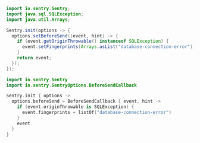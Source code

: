 ```java {tabTitle: Java}
import io.sentry.Sentry;
import java.sql.SQLException;
import java.util.Arrays;

Sentry.init(options -> {
  options.setBeforeSend((event, hint) -> {
    if (event.getOriginThrowable() instanceof SQLException) {
      event.setFingerprints(Arrays.asList("database-connection-error"));
    }
    return event;
  });
});
```

```kotlin {tabTitle: Kotlin}
import io.sentry.Sentry
import io.sentry.SentryOptions.BeforeSendCallback

Sentry.init { options ->
  options.beforeSend = BeforeSendCallback { event, hint ->
    if (event.originThrowable is SQLException) {
      event.fingerprints = listOf("database-connection-error")
    }
    event
  }
}
```
